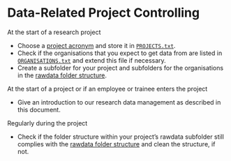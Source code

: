 # Data-Related Project Controlling

At the start of a research project

* Choose a [project acronym](#project-acronyms) and store it in 
[`PROJECTS.txt`](#file-projects).
* Check if the organisations that you expect to get data from are listed in
[`ORGANISATIONS.txt`](#file-organisations) and extend this file if necessary.
* Create a subfolder for your project and subfolders for the organisations
in the [rawdata folder structure](#rawdata-folder-structure).

At the start of a project or if an employee or trainee enters the project

* Give an introduction to our research data management as described in this 
document.

Regularly during the project 

* Check if the folder structure within your project's rawdata subfolder still 
complies with the [rawdata folder structure](#rawdata-folder-structure) and 
clean the structure, if not.
